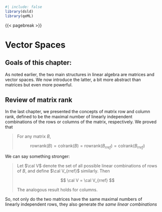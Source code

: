 
```r
#| include: false
library(dsld)
library(qeML)
```

{{< pagebreak >}}

# Vector Spaces 

::: {.callout-note}

## Goals of this chapter:

As noted earlier, the two main structures in linear algebra are matrices
and vector spaces. We now introduce the latter, a bit more abstract than
matrices but even more powerful.

:::

## Review of matrix rank

In the last chapter, we presented the concepts of matrix row and column
rank, defined to be the maximal number of linearly independent
combinations of the rows or columns of the matrix, respectively. We
proved that

<blockquote>

For any matrix $B$, 

$$
\textrm{rowrank}(B)
= \textrm{colrank}(B)
= \textrm{rowrank}(B_{rref})
= \textrm{colrank}(B_{rref})
$$

</blockquote>

We can say something stronger: 

<blockquote>

Let $\cal V$ denote the set of all possible linear combinations of
rows of $B$, and define $\cal V_{rref}$ similarly. Then

$$
\cal V = \cal V_{rref}
$$

The analogous result holds for columns.

</blockquote>

So, not only do the two matrices have the same maximal numbers of 
linearly independent rows, they also generate *the same linear
combinations*


